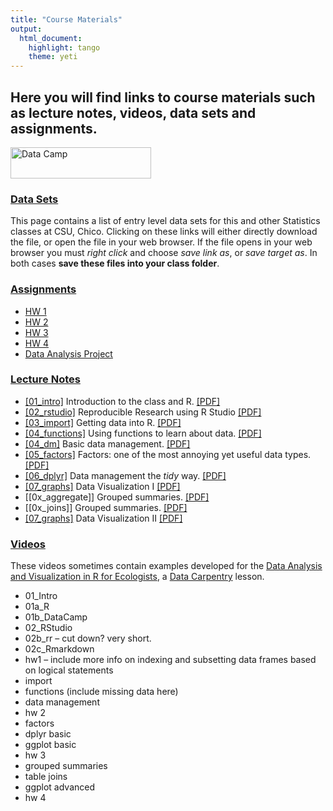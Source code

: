 ```yaml
---
title: "Course Materials"
output:
  html_document:
    highlight: tango
    theme: yeti
---
```


Here you will find links to course materials such as lecture notes, videos, data sets and assignments. 
-----

<a href="http://www.datacamp.com"> 
  <img src="datacamp.png" alt="Data Camp" style="width:225px;height:50px;">
</a>



### [Data Sets]( http://www.norcalbiostat.com/data/)
This page contains a list of entry level data sets for this and other Statistics classes at CSU, Chico. Clicking on these links will either directly download the file, or open the file in your web browser. If the file opens in your web browser you must _right click_ and choose _save link as_, or _save target as_. In both cases **save these files into your class folder**. 


### <a href="#hw" data-toggle="collapse">Assignments </a>
<div id="hw" class="collapse">

* [HW 1](hw/hw1.Rmd)
* [HW 2](hw/hw2.Rmd)
* [HW 3](hw/hw3.Rmd)
* [HW 4](hw/hw4.Rmd)
* [Data Analysis Project](hw/EDA_instructions_withPR.html)


</div>

### <a href="#notes" data-toggle="collapse">Lecture Notes</a>
<div id="notes" class="collapse">

<!--- https://datacarpentry.org/R-ecology-lesson/01-intro-to-r.html ---> 

* [[01_intro]](notes/01_intro.html) Introduction to the class and R. [[PDF]](notes/01_intro.pdf)
* [[02_rstudio]](notes/02_rstudio.html) Reproducible Research using R Studio [[PDF]](notes/02_rstudio.pdf)
* [[03_import]](notes/03_import.html) Getting data into R. [[PDF]](notes/03_import.pdf)
* [[04_functions]](notes/04_functions.html) Using functions to learn about data. [[PDF]](notes/04_functions.pdf) 
* [[04_dm]](notes/04_dm.html) Basic data management. [[PDF]](notes/04_dm.pdf) 
* [[05_factors]](notes/05_factors.html) Factors: one of the most annoying yet useful data types. [[PDF]](notes/02_rstudio.pdf)
* [[06_dplyr]](notes/06_dplyr.html) Data management the _tidy_ way. [[PDF]](notes/06_dplyr.pdf)
* [[07_graphs]](notes/07_graphs.html) Data Visualization I [[PDF]](notes/07_graphs.pdf)
* [[0x_aggregate]] Grouped summaries. [[PDF]](notes/06_groups.pdf)
* [[0x_joins]] Grouped summaries. [[PDF]](notes/06_joins.pdf)
* [[07_graphs]](notes/07_graphs.html) Data Visualization II  [[PDF]](notes/07_graphs.pdf)

</div>

### <a href="#videos" data-toggle="collapse">Videos</a>
<div id="videos" class="collapse">

These videos sometimes contain examples developed for the [Data Analysis and Visualization in R for Ecologists](https://datacarpentry.org/R-ecology-lesson/index.html ), a [Data Carpentry](https://datacarpentry.org/) lesson. 

* 01_Intro
* 01a_R  
* 01b_DataCamp
* 02_RStudio
* 02b_rr -- cut down? very short. 
* 02c_Rmarkdown
* hw1 -- include more info on indexing and subsetting data frames based on logical statements
* import
* functions (include missing data here)
* data management
* hw 2
* factors
* dplyr basic
* ggplot basic
* hw 3
* grouped summaries
* table joins
* ggplot advanced
* hw 4


</div>




